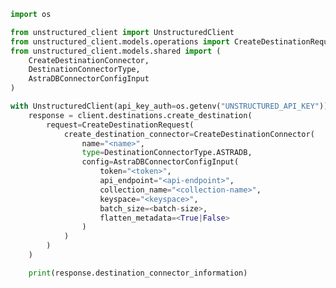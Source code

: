 ```python Python SDK
import os

from unstructured_client import UnstructuredClient
from unstructured_client.models.operations import CreateDestinationRequest
from unstructured_client.models.shared import (
    CreateDestinationConnector,
    DestinationConnectorType,
    AstraDBConnectorConfigInput
)

with UnstructuredClient(api_key_auth=os.getenv("UNSTRUCTURED_API_KEY")) as client:
    response = client.destinations.create_destination(
        request=CreateDestinationRequest(
            create_destination_connector=CreateDestinationConnector(
                name="<name>",
                type=DestinationConnectorType.ASTRADB,
                config=AstraDBConnectorConfigInput(
                    token="<token>",
                    api_endpoint="<api-endpoint>",
                    collection_name="<collection-name>",
                    keyspace="<keyspace>",
                    batch_size=<batch-size>,
                    flatten_metadata=<True|False>
                )
            )
        )
    )

    print(response.destination_connector_information)
```
